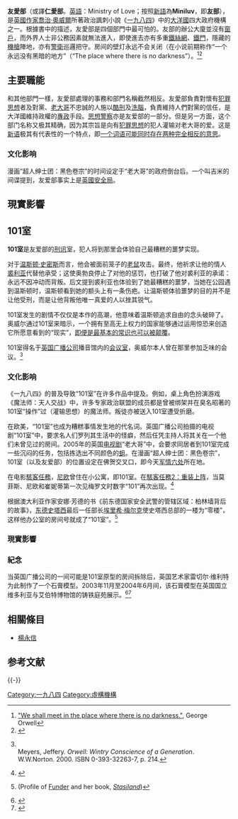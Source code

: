 '''友愛部'''（或譯'''仁愛部'''。[[英語|英語]]：Ministry of Love；按照[[新語_(一九八四)|新語]]為'''Miniluv'''，即'''友部'''），是[[英國作家|英國作家]][[喬治·奧威爾|喬治·奧威爾]]所著政治諷刺小說《[[一九八四|一九八四]]》中的[[大洋國|大洋國]]四大政府機構之一。根據書中的描述，友愛部是四個部門中最可怕的。友部的辦公大廈並沒有[[窗戶|窗戶]]，而外界人士非公務因素就無法進入，即使進去亦有多重[[鐵絲網|鐵絲網]]、[[鐵門|鐵門]]，隱藏的[[機槍|機槍]]陣地，亦有[[警衛|警衛]]巡邏把守。房间的壁灯永远不会关闭（在小说前期称作“一个永远没有黑暗的地方”（“The place where there is no darkness”）。<ref>[http://books.google.com/books?id=yxv1LK5gyV4C&pg=PA25&dq=the+place+where+there+is+no+darkness&hl=en&ei=45RKTLyZF5DQsAPdoqT7CA&sa=X&oi=book_result&ct=result&resnum=1&ved=0CCkQ6AEwAA#v=onepage&q=the%20place%20where%20there%20is%20no%20darkness&f=false  "We shall meet in the place where there is no darkness."], George Orwell</ref><ref>{{Cite web |url=http://www.sparknotes.com/lit/1984/study.html#explanation1 |title=SparkNotes对此进行的解释 |accessdate=2010-07-24 |archive-date=2010-05-29 |archive-url=https://web.archive.org/web/20100529023640/http://www.sparknotes.com/lit/1984/study.html#explanation1 |dead-url=no }}</ref>

== 主要職能 ==
和其他部門一樣，友愛部處理的事務和部門名稱截然相反。友愛部負責對懷有[[犯罪思想|犯罪思想]]者及對黨、[[老大哥|老大哥]]不忠誠的人施以[[酷刑|酷刑]]及[[洗腦|洗腦]]，負責維持人們對黨的信任，是大洋國維持政權的[[專政|專政]]手段。[[思想警察|思想警察]]亦是友爱部的一部分。但是另一方面，这个部门名称又极其精确，因为其宗旨是向有[[犯罪思想|犯罪思想]]的犯人灌输对老大哥的爱。这是[[新语_(一九八四)|新语]]极其有代表性的一个特点，即[[雙想|一个词语可能同时存在两种完全相反的意思]]。

=== 文化影响 ===
漫画“超人绅士团：黑色卷宗”的时间设定于“老大哥”的政府倒台后。一个叫吉米的间谍提到，友爱部事实上是[[英國安全局|英國安全局]]。

== 現實影響 ==
{{cn|東德為了防止公民逃到沒限制又富有的西德，把柏林圍場東德邊的大樓都拆除以防東德人跳窗逃到西德。外界人士沒有合理理由就無法進入邊界，即使進去亦有多重[[鐵絲網|鐵絲網]]、[[鐵門|鐵門]]，[[機槍|機槍]]陣地，亦有[[警衛|警衛]]巡邏把守。圍牆的壁灯和探射燈在夜晚永远不会关闭，是“一个永远没有黑暗的地方”。}}

==101室==
'''101室'''是友爱部的[[刑讯|刑讯]]室，犯人将到那里会体验自己最糟糕的噩梦实现。
{{cquote|你知道101室有什么，温斯顿。人人都知道101室有什么。101室有世界上最糟糕的东西。|[[奥勃良|奥勃良]]}}

对于[[温斯顿·史密斯|温斯顿·史密斯]]而言，他会被面前笼子的[[老鼠|老鼠]]攻击。最终，他祈求让他的情人[[裘利亚|裘利亚]]代替他承受；这使奥勃良停止了对他的惩罚，也打破了他对裘利亚的承诺：永远不因冲动而背叛。后文提到裘利亚也体验到了她最糟糕的噩梦，当她在公园遇到温斯顿时，温斯顿看到她的额头上有一条伤疤。让温斯顿体验噩梦的目的并不是让他受刑，而是让他背叛他唯一真爱的人以挫其锐气。

101室发生的剧情不仅仅是本作的高潮，他意味着温斯顿追求自由的念头破碎了。奥威尔通过101室来暗示，一个拥有至高无上权力的国家能够通过运用惊恐来创造它所愿意看到的“现实”，[[二加二等于五|即便是最基本的常识也可以被颠覆]]。

101室得名于[[英国广播公司|英国广播公司]]播音馆内的[[会议室|会议室]]，奥威尔本人曾在那里参加乏味的会议。<ref>{{cite web |title=THE REAL ROOM 101 |work=bbc.co.uk |url=http://www.bbc.co.uk/bbcfour/documentaries/features/room-101.shtml |accessdate=2006-12-09 |archive-date=2007-01-05 |archive-url=https://web.archive.org/web/20070105132434/http://www.bbc.co.uk/bbcfour/documentaries/features/room-101.shtml |dead-url=no }}<br>Meyers, Jeffery. ''Orwell: Wintry Conscience of a Generation''. W.W.Norton. 2000. ISBN 0-393-32263-7, p. 214.</ref>

===文化影响===
《一九八四》的普及导致“101室”在许多作品中提及。例如，桌上角色扮演游戏《魔法师：天人交战》中，许多专家政治联盟的成员都是曾被绑架并在臭名昭著的101室“操作”过（灌输思想）的魔法师。叛徒亦被送入101室遭受折磨。

在欧美，“101室”也成为糟糕事情发生地的代名词。英国广播公司拍摄的电视剧“101室”中，要求名人们罗列其生活中的怪癖，然后任凭主持人将其关在一个他们未曾见过的房间。2005年的英国[[电视剧|电视剧]]“老大哥”中，会要求同居者到101室完成一些沉闷的任务，包括拣选出不同颜色的[[蛆|蛆]]。在漫画“超人绅士团：黑色卷宗”，101室（以及友爱部）的位置设定在佛贺交叉口，即今天[[军情六处|军情六处]]所在地。

在电影[[駭客任務|駭客任務]]，[[尼欧|尼欧]]曾住在小公寓，即101室。在[[駭客任務2：重装上阵|駭客任務2：重装上阵]]，当莫菲斯、尼欧和崔妮蒂第一次见梅罗文时数字“101”再次出现。<ref>{{cite web|url= http://matrix.wikia.com/wiki/Room_101|title= Room 101 in matrix.wikia.com|accessdate= 30 June 2010|archive-date= 2009-12-18|archive-url= https://web.archive.org/web/20091218002949/http://matrix.wikia.com/wiki/Room_101|dead-url= no}}</ref>

根据澳大利亚作家安娜·芳德的书《前东德国家安全武警的管辖区域：柏林墙背后的故事》，[[东德|东德]][[史塔西|史塔西]]最后一任部长[[埃里希·梅尔克|埃里希·梅尔克]]使史塔西总部的一楼为“零楼”，这样他办公室的房间号就成了“101室”。<ref>{{cite news

| accessdate=2008-02-02

| date=2004-06-18

| url=http://www.independent.co.uk/arts-entertainment/books/features/anna-funder-inside-the-real-room-101-732525.html

| title=Anna Funder: Inside the real Room 101

| publisher=[[The_Independent|The Independent]]

| location=London

| first1=Sholto

| last1=Byrnes

| first2=Boyd

| last2=Tonkin

| archive-date=2008-04-05

| archive-url=https://web.archive.org/web/20080405081606/http://www.independent.co.uk/arts-entertainment/books/features/anna-funder-inside-the-real-room-101-732525.html

| dead-url=yes

}} (Profile of [[Anna_Funder|Funder]] and her book, ''[[Stasiland|Stasiland]]'')</ref>

===現實影響===
===紀念===
当英国广播公司的一间可能是101室原型的房间拆除后，英国艺术家雷切尔·维利特为此制作了一个石膏模型。2003年11月至2004年6月间，该石膏模型在英国国立维多利亚与艾伯特博物馆的铸铁庭苑展示。<ref>{{cite web| first        =| last        =| author        =| authorlink        =| coauthors        =| title        =BBC Broadcasting House – Public Art Programme 2002–2008| url        =http://www.publicartonline.org.uk/resources/reports/artistcommissions/bbc_broadcasting_house.php| archiveurl        =https://web.archive.org/web/20090519091556/http://www.publicartonline.org.uk/resources/reports/artistcommissions/bbc_broadcasting_house.php| work        =| publisher        =| location        =| page        =| pages        =| language        =| format        =| doi        =| date        =| year        =| month        =| archivedate        =2009-05-19| accessdate        =2009-05-18| quote        =| deadurl        =yes}}</ref><ref>{{cite news

 | first       = 

 | last        = 

 | author      = Richard Brooks

 | authorlink  = 

 | coauthors   = 

 | title       = Orwell’s room 101 to be work of art

 | url         = http://www.timesonline.co.uk/tol/news/uk/article1122272.ece

 | archiveurl  = 

 | work        = 

 | publisher   = Sunday Times

 | location    = London

 | page        = 

 | pages       = 

 | language    = 

 | format      = 

 | doi         = 

 | date        = 2003-03-23

 | year        = 

 | month       = 

 | archivedate = 

 | accessdate  = 2009-05-18

 | quote       = 

}}</ref>

==相關條目==
*[[楊永信|楊永信]]

==参考文献==
<references/>

{{-}}
{{一九八四}}

[[Category:一九八四|Category:一九八四]]
[[Category:虛構機構|Category:虛構機構]]